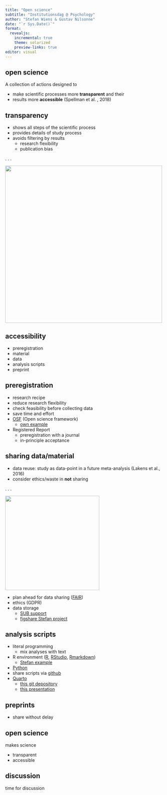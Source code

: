 ```yaml
---
title: "Open science"
subtitle: "Institutionsdag @ Psychology"
author: "Stefan Wiens & Gustav Nilsonne"
date: "`r Sys.Date()`"
format: 
  revealjs: 
    incremental: true
    theme: solarized
    preview-links: true
editor: visual
---
```


## open science

A collection of actions designed to

-   make scientific processes more **transparent** and their
-   results more **accessible** (Spellman et al. , 2018)

## transparency

-   shows all steps of the scientific process
-   provides details of study process
-   avoids filtering by results
    -   research flexibility
    -   publication bias

. . .

![](images/cherrypicking_girl.jpg){.absolute bottom="40" right="10" width="500"}

## accessibility

-   preregistration
-   material
-   data
-   analysis scripts
-   preprint

## preregistration

-   research recipe
-   reduce research flexibility
-   check feasibility before collecting data
-   save time and effort
-   [OSF](https://osf.io/) (Open science framework)
    -   [own example](https://osf.io/psrjf)
-   Registered Report
    -   preregistration with a journal
    -   in-principle acceptance

## sharing data/material

-   data reuse: study as data-point in a future meta-analysis (Lakens et al., 2016)
-   consider ethics/waste in **not** sharing

. . .

![](images/data-sharing%20cartoon.jpg){.absolute bottom="50" right="0" width="300"}

-   plan ahead for data sharing ([FAIR](https://www.go-fair.org/fair-principles/))
-   ethics (GDPR)
-   data storage
    -   [SUB support](https://www.su.se/staff/researchers/research-data/manage-store-data)
    -   [figshare Stefan project](https://su.figshare.com/articles/dataset/Open_data_Electrophysiological_correlates_of_in-vivo_and_virtual_reality_therapy_in_spider_phobia/14891607)

## analysis scripts

-   literal programming
    -   mix analyses with text
-   R environment ([R](https://www.r-project.org/), [RStudio](https://www.rstudio.com/), [Rmarkdown](https://rmarkdown.rstudio.com/))
    -   [Stefan example](https://su.figshare.com/articles/dataset/Open_data_Electrophysiological_correlates_of_in-vivo_and_virtual_reality_therapy_in_spider_phobia/14891607)
-   [Python](https://www.python.org/)
-   share scripts via [github](https://github.com/)
-   [Quarto](https://quarto.org/)
    -   [this git depository](https://github.com/StefanWiens/open_science_talk.git)
    -   [this presentation](https://stefanwiens.github.io/open_science_talk/openscience.html)

## preprints

-   share without delay

## open science

makes science

-   transparent
-   accessible

## discussion

time for discussion
